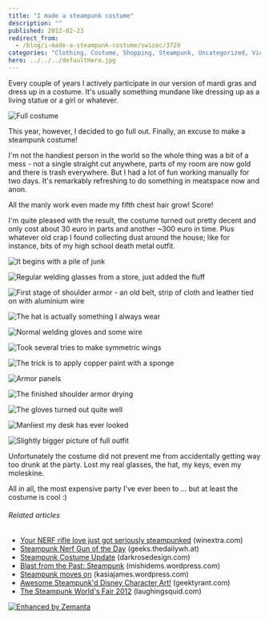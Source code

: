 ```yaml
---
title: "I made a steampunk costume"
description: ""
published: 2012-02-23
redirect_from:
  - /blog/i-made-a-steampunk-costume/swizec/3729
categories: "Clothing, Costume, Shopping, Steampunk, Uncategorized, Victorian era"
hero: ../../../defaultHero.jpg
---
```


Every couple of years I actively participate in our version of mardi gras and dress up in a costume. It's usually something mundane like dressing up as a living statue or a girl or whatever.

![Full costume](https://swizec.com/wp-content/uploads/2012/02/tumblr_lzud2o2A4V1qekjngo1_5003.jpg "Full costume")

This year, however, I decided to go full out. Finally, an excuse to make a steampunk costume!

I'm not the handiest person in the world so the whole thing was a bit of a mess - not a single straight cut anywhere, parts of my room are now gold and there is trash everywhere. But I had a lot of fun working manually for two days. It's remarkably refreshing to do something in meatspace now and anon.

All the manly work even made my fifth chest hair grow! Score!

I'm quite pleased with the result, the costume turned out pretty decent and only cost about 30 euro in parts and another ~300 euro in time. Plus whatever old crap I found collecting dust around the house; like for instance, bits of my high school death metal outfit.

![It begins with a pile of junk](https://swizec.com/wp-content/uploads/2012/02/tumblr_lzpj40CCuq1qekjngo1_5005.jpg "It begins with a pile of junk")

![Regular welding glasses from a store, just added the fluff](https://swizec.com/wp-content/uploads/2012/02/tumblr_lzpnlcFYDv1qekjngo1_5004.jpg "Regular welding glasses from a store, just added the fluff")

![First stage of shoulder armor - an old belt, strip of cloth and leather tied on with aluminium wire](https://swizec.com/wp-content/uploads/2012/02/tumblr_lzpv4nKIQy1qekjngo1_5004.jpg "First stage of shoulder armor - an old belt, strip of cloth and leather tied on with aluminium wire")

![The hat is actually something I always wear](https://swizec.com/wp-content/uploads/2012/02/tumblr_lzqox0thrJ1qekjngo1_5004.jpg "The hat is actually something I always wear")

![Normal welding gloves and some wire](https://swizec.com/wp-content/uploads/2012/02/photo1-1024x764.jpg "Normal welding gloves and some wire")

![Took several tries to make symmetric wings](https://swizec.com/wp-content/uploads/2012/02/photo-13-1024x764.jpg "Took several tries to make symmetric wings")

![The trick is to apply copper paint with a sponge](https://swizec.com/wp-content/uploads/2012/02/tumblr_lzqwrcTn2l1qekjngo1_5004.jpg "The trick is to apply copper paint with a sponge")

![Armor panels](https://swizec.com/wp-content/uploads/2012/02/tumblr_lzr07u1kEI1qekjngo1_5004.jpg "Armor panels")

![The finished shoulder armor drying ](https://swizec.com/wp-content/uploads/2012/02/tumblr_lzr4m789651qekjngo1_5004.jpg "The finished shoulder armor drying ")

![The gloves turned out quite well](https://swizec.com/wp-content/uploads/2012/02/tumblr_lzr80yr3Lq1qekjngo1_5004.jpg "The gloves turned out quite well")

![Manliest my desk has ever looked](https://swizec.com/wp-content/uploads/2012/02/photo-22-764x1024.jpg "Manliest my desk has ever looked")

![Slightly bigger picture of full outfit](https://swizec.com/wp-content/uploads/2012/02/tumblr_lzud2o2A4V1qekjngo1_5003.jpg "Slightly bigger picture of full outfit")

Unfortunately the costume did not prevent me from accidentally getting way too drunk at the party. Lost my real glasses, the hat, my keys, even my moleskine.

All in all, the most expensive party I've ever been to ... but at least the costume is cool :)

###### Related articles

- [Your NERF rifle love just got seriously steampunked](http://www.winextra.com/2012/02/your-nerf-rifle-love-just-got-seriously-steampunked/) (winextra.com)
- [Steampunk Nerf Gun of the Day](http://geeks.thedailywh.at/2012/02/22/steampunk-nerf-gun-of-the-day/) (geeks.thedailywh.at)
- [Steampunk Costume Update](http://darkrosedesign.com/2012/02/15/steampunk-costume-update/) (darkrosedesign.com)
- [Blast from the Past: Steampunk](http://mishidems.wordpress.com/2012/02/21/blast-from-the-past-steampunk/) (mishidems.wordpress.com)
- [Steampunk moves on](http://kasiajames.wordpress.com/2012/01/25/steampunk-moves-on/) (kasiajames.wordpress.com)
- [Awesome Steampunk'd Disney Character Art!](http://geektyrant.com/news/2011/12/19/awesome-steampunkd-disney-character-art.html) (geektyrant.com)
- [The Steampunk World's Fair 2012](http://laughingsquid.com/the-steampunk-worlds-fair-2012/) (laughingsquid.com)

[![Enhanced by Zemanta](https://img.zemanta.com/zemified_e.png?x-id=16f65399-a0a0-445f-a88d-a612c62a3c13)](http://www.zemanta.com/ "Enhanced by Zemanta")
